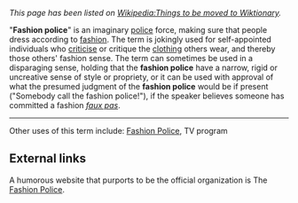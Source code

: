 ''This page has been listed on [[Wikipedia:Things to be moved to Wiktionary]].''

"'''Fashion police'''" is an imaginary [[police]] force, making sure that people dress according to [[fashion]]. The term is jokingly used for self-appointed individuals who [[critic]]ise or critique the [[clothing]] others wear, and thereby those others' fashion sense.  The term can sometimes be used in a disparaging sense, holding that the '''fashion police''' have a narrow, rigid or uncreative sense of style or propriety, or it can be used with approval of what the presumed judgment of the '''fashion police''' would be if present ("Somebody call the fashion police!"), if the speaker believes someone has committed a fashion <i>[[faux pas]]</i>.
----
Other uses of this term include: [[Fashion Police]], TV program
==External links== 
A humorous website that purports to be the official organization is The [http://www.fashionpolice.org Fashion Police].